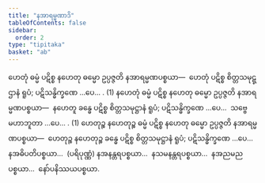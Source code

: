 ```yaml
---
title: "နအာရမ္မဏာဒိ"
tableOfContents: false
sidebar:
  order: 2
type: "tipitaka"
basket: "ab"
---
```



<DynamicBreadcrumb />

<Division number="7">

<Paragraph number="16">
ဟေတုံ ဓမ္မံ ပဋိစ္စ နဟေတု ဓမ္မော ဥပ္ပဇ္ဇတိ နအာရမ္မဏပစ္စယာ—  ဟေတုံ ပဋိစ္စ စိတ္တသမုဋ္ဌာနံ ရူပံ; ပဋိသန္ဓိက္ခဏေ …ပေ… . (1)
</Paragraph>

<Paragraph number="17">
နဟေတုံ ဓမ္မံ ပဋိစ္စ နဟေတု ဓမ္မော ဥပ္ပဇ္ဇတိ နအာရမ္မဏပစ္စယာ—  နဟေတူ ခန္ဓေ ပဋိစ္စ စိတ္တသမုဋ္ဌာနံ ရူပံ; ပဋိသန္ဓိက္ခဏေ …ပေ…  သဗ္ဗေ မဟာဘူတာ …ပေ… . (1)
</Paragraph>

<Paragraph number="18">
ဟေတုဉ္စ နဟေတုဉ္စ ဓမ္မံ ပဋိစ္စ နဟေတု ဓမ္မော ဥပ္ပဇ္ဇတိ နအာရမ္မဏပစ္စယာ—  ဟေတုဉ္စ နဟေတုဉ္စ ခန္ဓေ ပဋိစ္စ စိတ္တသမုဋ္ဌာနံ ရူပံ; ပဋိသန္ဓိက္ခဏေ …ပေ…  နအဓိပတိပစ္စယာ…  (ပရိပုဏ္ဏံ) နအနန္တရပစ္စယာ…  နသမနန္တရပစ္စယာ…  နအညမညပစ္စယာ…  နော်ပနိဿယပစ္စယာ.
</Paragraph>
</Division>